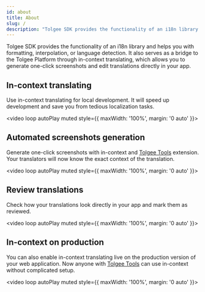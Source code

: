 ```yaml
---
id: about
title: About
slug: /
description: "Tolgee SDK provides the functionality of an i18n library and helps you with formatting, interpolation, or language detection. "
---
```


Tolgee SDK provides the functionality of an i18n library and helps you with formatting, interpolation, or language detection.
It also serves as a bridge to the Tolgee Platform through in-context translating, which allows you to generate one-click screenshots and edit translations directly in your app.

## In-context translating

Use in-context translating for local development. It will speed up development and save you from tedious localization tasks.

<video loop autoPlay muted style={{ maxWidth: '100%', margin: '0 auto' }}>
  <source src="/in-context.mov"></source>
</video>

## Automated screenshots generation

Generate one-click screenshots with in-context and [Tolgee Tools](https://chrome.google.com/webstore/detail/tolgee-tools/hacnbapajkkfohnonhbmegojnddagfnj) extension. Your translators will now know the exact context of the translation.

<video loop autoPlay muted style={{ maxWidth: '100%', margin: '0 auto' }}>
  <source src="/in-context-screenshot.mov"></source>
</video>

## Review translations

Check how your translations look directly in your app and mark them as reviewed.

<video loop autoPlay muted style={{ maxWidth: '100%', margin: '0 auto' }}>
  <source src="/in-context-review.mov"></source>
</video>

## In-context on production

You can also enable in-context translating live on the production version of your web application. Now anyone with [Tolgee Tools](https://chrome.google.com/webstore/detail/tolgee-tools/hacnbapajkkfohnonhbmegojnddagfnj) can use in-context without complicated setup.

<video loop autoPlay muted style={{ maxWidth: '100%', margin: '0 auto' }}>
  <source src="/in-context-production.mov"></source>
</video>

